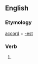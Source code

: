 ==English==

===Etymology===
[[accord]] + [[-est]]

===Verb===
'''{{PAGENAME}}'''

# {{archaic}} {{second-person singular of|[[]]}}